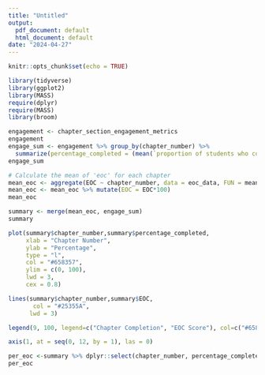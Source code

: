 ```yaml
---
title: "Untitled"
output:
  pdf_document: default
  html_document: default
date: "2024-04-27"
---
```


```r
knitr::opts_chunk$set(echo = TRUE)
```

```r
library(tidyverse)
library(ggplot2)
library(MASS)
require(dplyr)
require(MASS)
library(broom)
```


```r
engagement <- chapter_section_engagement_metrics
engagement
engage_sum <- engagement %>% group_by(chapter_number) %>%
  summarize(percentage_completed = (mean(`proportion of students who completed section`)*100))
engage_sum

```


```r
# Calculate the mean of 'eoc' for each chapter
mean_eoc <- aggregate(EOC ~ chapter_number, data = eoc_data, FUN = mean)
mean_eoc <- mean_eoc %>% mutate(EOC = EOC*100)
mean_eoc

```

```r
summary <- merge(mean_eoc, engage_sum)
summary

```

```r
plot(summary$chapter_number,summary$percentage_completed,
     xlab = "Chapter Number",
     ylab = "Percentage",
     type = "l",
     col = "#658357",
     ylim = c(0, 100),
     lwd = 3,
     cex = 0.8)

lines(summary$chapter_number,summary$EOC,
       col = "#25355A",
      lwd = 3)

legend(9, 100, legend=c("Chapter Completion", "EOC Score"), col=c("#658357", "#25355A"), lty = 1:2, cex = 0.5, box.lty = 0)

axis(1, at = seq(0, 12, by = 1), las = 0)
```


```r
per_eoc <-summary %>% dplyr::select(chapter_number, percentage_completed, EOC)
per_eoc
```
